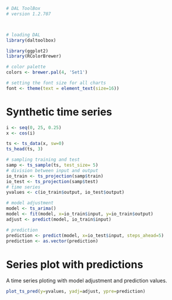 ```r
# DAL ToolBox
# version 1.2.707



# loading DAL
library(daltoolbox) 
```

```r
library(ggplot2)
library(RColorBrewer)

# color palette
colors <- brewer.pal(4, 'Set1')

# setting the font size for all charts
font <- theme(text = element_text(size=16))
```

# Synthetic time series

```r
i <- seq(0, 25, 0.25)
x <- cos(i)

ts <- ts_data(x, sw=0)
ts_head(ts, 3)
```

```r
# sampling training and test
samp <- ts_sample(ts, test_size= 5)
# division between input and output
io_train <- ts_projection(samp$train)
io_test <- ts_projection(samp$test)
# time series
yvalues <- c(io_train$output, io_test$output)

# model adjustment
model <- ts_arima()
model <- fit(model, x=io_train$input, y=io_train$output)
adjust <- predict(model, io_train$input)

# prediction
prediction <- predict(model, x=io_test$input, steps_ahead=5)
prediction <- as.vector(prediction)
```

# Series plot with predictions

A time series ploting with model adjustment and prediction values. 

```r
plot_ts_pred(y=yvalues, yadj=adjust, ypre=prediction)
```

